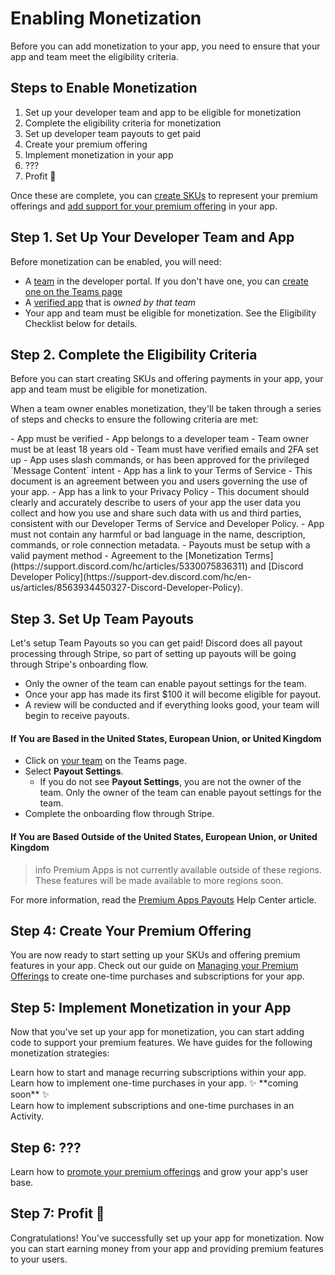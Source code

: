 # Enabling Monetization

Before you can add monetization to your app, you need to ensure that your app and team meet the eligibility criteria. 

## Steps to Enable Monetization

1. Set up your developer team and app to be eligible for monetization
2. Complete the eligibility criteria for monetization
3. Set up developer team payouts to get paid
4. Create your premium offering
5. Implement monetization in your app
6. ???
7. Profit 🤑

Once these are complete, you can [create SKUs](#DOCS_MONETIZATION_MANAGING_SKUS/creating-a-sku) to represent your premium offerings and [add support for your premium offering](#DOCS_MONETIZATION_ENABLING_MONETIZATION/step-5-implement-monetization-in-your-app) in your app.

## Step 1. Set Up Your Developer Team and App

Before monetization can be enabled, you will need:

- A [team](#DOCS_TOPICS_TEAMS) in the developer portal. If you don't have one, you can [create one on the Teams page](https://discord.com/developers/teams)
- A [verified app](https://support-dev.discord.com/hc/en-us/articles/23926564536471-How-Do-I-Get-My-App-Verified) that is _owned by that team_
- Your app and team must be eligible for monetization. See the Eligibility Checklist below for details.

## Step 2. Complete the Eligibility Criteria

Before you can start creating SKUs and offering payments in your app, your app and team must be eligible for monetization.

 When a team owner enables monetization, they'll be taken through a series of steps and checks to ensure the following criteria are met:

<Collapsible title="Eligibility Checklist" icon="list" open>
- App must be verified
- App belongs to a developer team
- Team owner must be at least 18 years old
- Team must have verified emails and 2FA set up
- App uses slash commands, or has been approved for the privileged `Message Content` intent
- App has a link to your Terms of Service
  - This document is an agreement between you and users governing the use of your app.
- App has a link to your Privacy Policy
  - This document should clearly and accurately describe to users of your app the user data you collect and how you use and share such data with us and third parties, consistent with our Developer Terms of Service and Developer Policy.
- App must not contain any harmful or bad language in the name, description, commands, or role connection metadata.
- Payouts must be setup with a valid payment method
- Agreement to the [Monetization Terms](https://support.discord.com/hc/articles/5330075836311) and [Discord Developer Policy](https://support-dev.discord.com/hc/en-us/articles/8563934450327-Discord-Developer-Policy).
</Collapsible>

## Step 3. Set Up Team Payouts

Let's setup Team Payouts so you can get paid! Discord does all payout processing through Stripe, so part of setting up payouts will be going through Stripe's onboarding flow.

- Only the owner of the team can enable payout settings for the team.
- Once your app has made its first $100 it will become eligible for payout.
- A review will be conducted and if everything looks good, your team will begin to receive payouts.

#### If You are Based in the United States, European Union, or United Kingdom

- Click on [your team](https://discord.com/developers/teams) on the Teams page.
- Select **Payout Settings**.
  - If you do not see **Payout Settings**, you are not the owner of the team. Only the owner of the team can enable payout settings for the team.
- Complete the onboarding flow through Stripe.

#### If You are Based Outside of the United States, European Union, or United Kingdom

> info
> Premium Apps is not currently available outside of these regions. These features will be made available to more regions soon.

For more information, read the [Premium Apps Payouts](https://support-dev.discord.com/hc/articles/17299902720919) Help Center article.

## Step 4: Create Your Premium Offering
You are now ready to start setting up your SKUs and offering premium features in your app. Check out our guide on [Managing your Premium Offerings](#DOCS_MONETIZATION_MANAGING_SKUS/creating-a-sku) to create one-time purchases and subscriptions for your app.

## Step 5: Implement Monetization in your App
Now that you've set up your app for monetization, you can start adding code to support your premium features. We have guides for the following monetization strategies:

<Container>
  <Card title="Implementing App Subscriptions" link="#DOCS_MONETIZATION_IMPLEMENTING_APP_SUBSCRIPTIONS" icon="ShopIcon">
    Learn how to start and manage recurring subscriptions within your app.
  </Card>
  <Card title="Implementing One-Time Purchases" link="#DOCS_MONETIZATION_IMPLEMENTING_ONE-TIME_PURCHASES" icon="ShopIcon">
    Learn how to implement one-time purchases in your app.
  </Card>
  <Card title="Implementing Purchases in Activities" link="#" icon="AppsIcon">
    ✨ **coming soon** ✨ <br />
    Learn how to implement subscriptions and one-time purchases in an Activity. 
  </Card>
</Container>

## Step 6: ???
Learn how to [promote your premium offerings](#DOCS_MONETIZATION_MANAGING_SKUS/promoting-your-premium-offerings) and grow your app's user base.

## Step 7: Profit 🤑
Congratulations! You've successfully set up your app for monetization. Now you can start earning money from your app and providing premium features to your users.